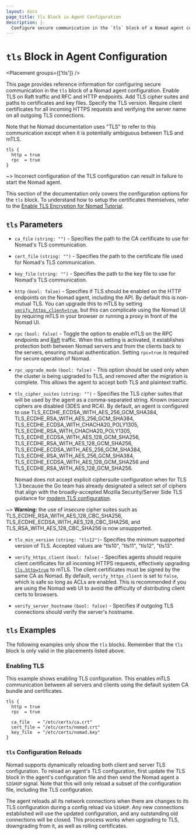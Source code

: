 ```yaml
---
layout: docs
page_title: tls Block in Agent Configuration
description: |-
  Configure secure communication in the `tls` block of a Nomad agent configuration. Enable TLS on Raft traffic and RFC and HTTP endpoints. Add TLS cipher suites and paths to certificates and key files. Specify the TLS version. Require client certificates for all incoming HTTPS requests and the server name on all outgoing TLS connections.
---
```


# `tls` Block in Agent Configuration

<Placement groups={['tls']} />

This page provides reference information for configuring secure communication in
the `tls` block of a Nomad agent configuration. Enable TLS on Raft traffic and
RFC and HTTP endpoints. Add TLS cipher suites and paths to certificates and key
files. Specify the TLS version. Require client certificates for all incoming
HTTPS requests and verifying the server name on all outgoing TLS connections.

Note that he Nomad documentation uses "TLS" to refer to this communication
except when it is potentially ambiguous between TLS and mTLS.

```hcl
tls {
  http = true
  rpc  = true
}
```

~> Incorrect configuration of the TLS configuration can result in failure to
start the Nomad agent.

This section of the documentation only covers the configuration options for the `tls` block. To understand how to setup the certificates themselves, refer to
the [Enable TLS Encryption for Nomad Tutorial](/nomad/tutorials/transport-security/security-enable-tls).

## `tls` Parameters

- `ca_file` `(string: "")` - Specifies the path to the CA certificate to use for
  Nomad's TLS communication.

- `cert_file` `(string: "")` - Specifies the path to the certificate file used
  for Nomad's TLS communication.

- `key_file` `(string: "")` - Specifies the path to the key file to use for
  Nomad's TLS communication.

- `http` `(bool: false)` - Specifies if TLS should be enabled on the HTTP
  endpoints on the Nomad agent, including the API. By default this is non-mutual
  TLS. You can upgrade this to mTLS by setting
  [`verify_https_client=true`](#verify_https_client), but this can complicate
  using the Nomad UI by requiring mTLS in your browser or running a proxy in
  front of the Nomad UI.

- `rpc` `(bool: false)` - Toggle the option to enable mTLS on the RPC endpoints
  and [Raft][raft] traffic. When this setting is activated, it establishes
  protection both between Nomad servers and from the clients back to the
  servers, ensuring mutual authentication. Setting `rpc=true` is required for
  secure operation of Nomad.

- `rpc_upgrade_mode` `(bool: false)` - This option should be used only when the
  cluster is being upgraded to TLS, and removed after the migration is
  complete. This allows the agent to accept both TLS and plaintext traffic.

- `tls_cipher_suites` `(string: "")` - Specifies the TLS cipher suites that will
  be used by the agent as a comma-separated string. Known insecure ciphers are
  disabled (3DES and RC4). By default, an agent is configured to use
  TLS_ECDHE_ECDSA_WITH_AES_256_GCM_SHA384,
  TLS_ECDHE_RSA_WITH_AES_256_GCM_SHA384,
  TLS_ECDHE_ECDSA_WITH_CHACHA20_POLY1305,
  TLS_ECDHE_RSA_WITH_CHACHA20_POLY1305,
  TLS_ECDHE_ECDSA_WITH_AES_128_GCM_SHA256,
  TLS_ECDHE_RSA_WITH_AES_128_GCM_SHA256,
  TLS_ECDHE_ECDSA_WITH_AES_256_GCM_SHA384,
  TLS_ECDHE_RSA_WITH_AES_256_GCM_SHA384,
  TLS_ECDHE_ECDSA_WITH_AES_128_GCM_SHA256 and
  TLS_ECDHE_RSA_WITH_AES_128_GCM_SHA256.

  Nomad does not accept explicit ciphersuite configuration when for TLS 1.3
  because the Go team has already designated a select set of ciphers that align
  with the broadly-accepted Mozilla Security/Server Side TLS guidance for
  [modern TLS configuration][modern-tls].

~> **Warning:** the use of insecure cipher suites such as TLS_ECDHE_RSA_WITH_AES_128_CBC_SHA256, TLS_ECDHE_ECDSA_WITH_AES_128_CBC_SHA256, and TLS_RSA_WITH_AES_128_CBC_SHA256 is now unsupported.

- `tls_min_version` `(string: "tls12")`- Specifies the minimum supported version
  of TLS. Accepted values are "tls10", "tls11", "tls12", "tls13".

- `verify_https_client` `(bool: false)` - Specifies agents should require client
  certificates for all incoming HTTPS requests, effectively upgrading
  [`tls.http=true`](#http) to mTLS. The client certificates must be signed by
  the same CA as Nomad. By default, `verify_https_client` is set to `false`,
  which is safe so long as ACLs are enabled. This is recommended if you are
  using the Nomad web UI to avoid the difficulty of distributing client certs to
  browsers.

- `verify_server_hostname` `(bool: false)` - Specifies if outgoing TLS
  connections should verify the server's hostname.

## `tls` Examples

The following examples only show the `tls` blocks. Remember that the
`tls` block is only valid in the placements listed above.

### Enabling TLS

This example shows enabling TLS configuration. This enables mTLS communication
between all servers and clients using the default system CA bundle and
certificates.

```hcl
tls {
  http = true
  rpc  = true

  ca_file   = "/etc/certs/ca.crt"
  cert_file = "/etc/certs/nomad.crt"
  key_file  = "/etc/certs/nomad.key"
}
```

### `tls` Configuration Reloads

Nomad supports dynamically reloading both client and server TLS
configuration. To reload an agent's TLS configuration, first update the TLS
block in the agent's configuration file and then send the Nomad agent a `SIGHUP`
signal. Note that this will only reload a subset of the configuration file,
including the TLS configuration.

The agent reloads all its network connections when there are changes to its
TLS configuration during a config reload via `SIGHUP`. Any new connections
established will use the updated configuration, and any outstanding old
connections will be closed. This process works when upgrading to TLS,
downgrading from it, as well as rolling certificates.

[raft]: https://github.com/hashicorp/serf 'Serf by HashiCorp'
[modern-tls]: https://wiki.mozilla.org/Security/Server_Side_TLS#Modern_compatibility
